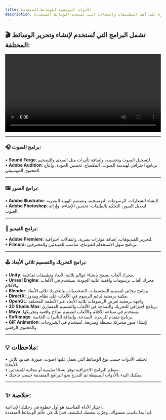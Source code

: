 ```yaml
---
title: الأدوات البرمجية للوسائط المتعددة 
description: نظرة على أهم التطبيقات والمجالات التي تستخدم الوسائط المتعددة
---
```


## 🎬 تشمل البرامج التي تُستخدم لإنشاء وتحرير الوسائط المختلفة:

<video controls width="100%">
  <source src="/MultimediaTools.mp4" type="video/mp4" />
  Your browser does not support the video tag.
</video>

---

### 🎧 برامج الصوت:

• **Sound Forge**: لتسجيل الصوت وتحسينه، وإضافة تأثيرات مثل الصدى والتضخيم.  
• **Adobe Audition**: برنامج احترافي لهندسة الصوت، المكساج، تحسين الجودة، وإنتاج المحتوى الموسيقي.

---

### 🖼️ برامج الصور:

• **Adobe Illustrator**: لإنشاء الشعارات، الرسومات التوضيحية، وتصميم الهوية البصرية.  
• **Adobe Photoshop**: لتعديل الصور، التحكم بالطبقات، تحسين الإضاءة، وإزالة العيوب.

---

### 🎥 برامج الفيديو:

• **Adobe Premiere**: لتحرير الفيديوهات، إضافة مؤثرات بصرية، وانتقالات احترافية.  
• **Filmora**: برنامج سهل الاستخدام للمونتاج، مناسب للمبتدئين والمحترفين.

---

### 🕹️ برامج التحريك والتصميم ثلاثي الأبعاد:

• **Unity**: محرك ألعاب يسمح بإنشاء عوالم ثلاثية الأبعاد وتطبيقات تفاعلية.  
• **Unreal Engine**: محرك ألعاب برسومات واقعية عالية الجودة، يستخدم في الألعاب والأفلام.  
• **Blender**: برنامج مجاني لتصميم المجسمات، الشخصيات، والتحريك ثلاثي الأبعاد.  
• **DirectX**: مكتبة برمجية لدعم الرسوم في الألعاب على نظام ويندوز.  
• **OpenGL**: واجهة برمجية لعرض الرسومات ثلاثية الأبعاد عبر الأنظمة المختلفة.  
• **3D Studio Max**: برنامج احترافي للتحريك والنمذجة في الألعاب والتصميم المعماري.  
• **Maya**: يستخدم في صناعة الأفلام والألعاب لتصميم نماذج واقعية وتحريكها.  
• **Softimage**: برنامج متقدم للرندرة، النمذجة، وإضافة التأثيرات الخاصة.  
• **GIF Animation**: لإنشاء صور متحركة بسيطة وسريعة، تُستخدم في الشروحات والمحتوى الرقمي.

---

## 💡 ملاحظات:

• تختلف الأدوات حسب نوع الوسائط التي تعمل عليها (صوت، صورة، فيديو، ثلاثي الأبعاد).  
• معظم البرامج الاحترافية توفر نسخًا تعليمية أو مجانية للمبتدئين.  
• يمكنك البدء بالأدوات البسيطة ثم التدرج نحو البرامج المتقدمة حسب حاجتك.

---

## ✨ خلاصة:

اختيار الأداة المناسبة هو أول خطوة في رحلتك الإبداعية.  
ابدأ بما يناسب مستواك، وجرّب بنفسك لتكتشف قدراتك في عالم الوسائط المتعددة.

